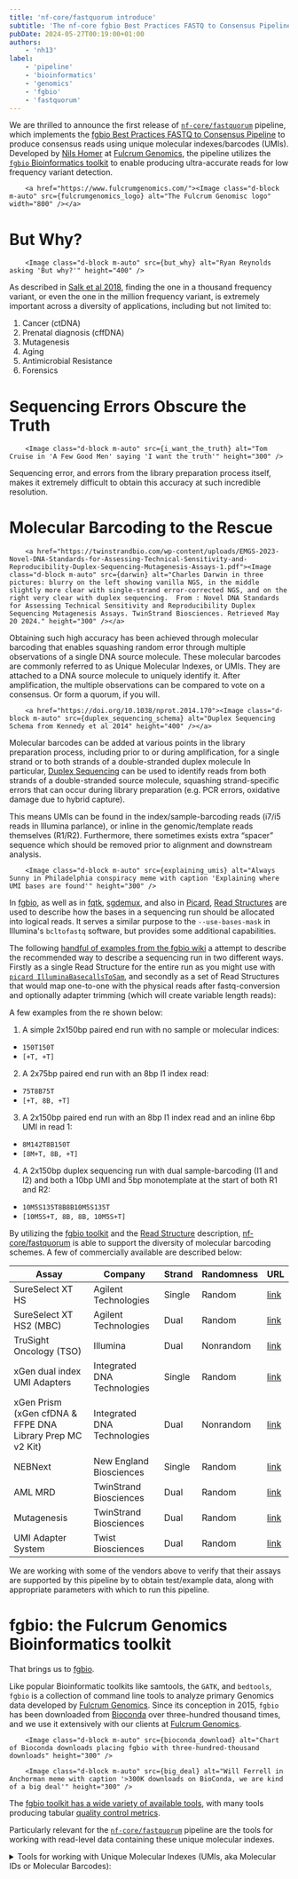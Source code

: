 ```yaml
---
title: 'nf-core/fastquorum introduce'
subtitle: 'The nf-core fgbio Best Practices FASTQ to Consensus Pipeline'
pubDate: 2024-05-27T00:19:00+01:00
authors:
    - 'nh13'
label:
    - 'pipeline'
    - 'bioinformatics'
    - 'genomics'
    - 'fgbio'
    - 'fastquorum'
---
```





We are thrilled to announce the first release of [`nf-core/fastquorum`][nf-core-fastquorum-link] pipeline, which implements the [fgbio Best Practices FASTQ to Consensus Pipeline][fgbio-best-practices-link] to produce consensus reads using unique molecular indexes/barcodes (UMIs).
Developed by [Nils Homer][nilshomer-linkedin-link] at [Fulcrum Genomics][fulcrum-genomics-link], the pipeline utilizes the [`fgbio` Bioinformatics toolkit][fgbio-link] to enable producing ultra-accurate reads for low frequency variant detection.

        <a href="https://www.fulcrumgenomics.com/"><Image class="d-block m-auto" src={fulcrumgenomics_logo} alt="The Fulcrum Genomisc logo" width="800" /></a>

# But Why?

        <Image class="d-block m-auto" src={but_why} alt="Ryan Reynolds asking 'But why?'" height="400" />

As described in [Salk et al 2018][salk-2018-link], finding the one in a thousand frequency variant, or even the one in the million frequency variant, is extremely important across a diversity of applications, including but not limited to:

1. Cancer (ctDNA)
2. Prenatal diagnosis (cffDNA)
3. Mutagenesis
4. Aging
5. Antimicrobial Resistance
6. Forensics

# Sequencing Errors Obscure the Truth

        <Image class="d-block m-auto" src={i_want_the_truth} alt="Tom Cruise in 'A Few Good Men' saying 'I want the truth'" height="300" />

Sequencing error, and errors from the library preparation process itself, makes it extremely difficult to obtain this accuracy at such incredible resolution.

# Molecular Barcoding to the Rescue

        <a href="https://twinstrandbio.com/wp-content/uploads/EMGS-2023-Novel-DNA-Standards-for-Assessing-Technical-Sensitivity-and-Reproducibility-Duplex-Sequencing-Mutagenesis-Assays-1.pdf"><Image class="d-block m-auto" src={darwin} alt="Charles Darwin in three pictures: blurry on the left showing vanilla NGS, in the middle slightly more clear with single-strand error-corrected NGS, and on the right very clear with duplex sequencing.  From : Novel DNA Standards for Assessing Technical Sensitivity and Reproducibility Duplex Sequencing Mutagenesis Assays. TwinStrand Biosciences. Retrieved May 20 2024." height="300" /></a>

Obtaining such high accuracy has been achieved through molecular barcoding that enables squashing random error through multiple observations of a single DNA source molecule.
These molecular barcodes are commonly referred to as Unique Molecular Indexes, or UMIs.
They are attached to a DNA source molecule to uniquely identify it. After amplification, the multiple observations can be compared to vote on a consensus.
Or form a quorum, if you will.

        <a href="https://doi.org/10.1038/nprot.2014.170"><Image class="d-block m-auto" src={duplex_sequencing_schema} alt="Duplex Sequencing Schema from Kennedy et al 2014" height="400" /></a>

Molecular barcodes can be added at various points in the library preparation process, including prior to or during amplification, for a single strand or to both strands of a double-stranded duplex molecule
In particular, [Duplex Sequencing][duplex-sequencing-link] can be used to identify reads from both strands of a double-stranded source molecule, squashing strand-specific errors that can occur during library preparation (e.g. PCR errors, oxidative damage due to hybrid capture).

This means UMIs can be found in the index/sample-barcoding reads (i7/i5 reads in Illumina parlance), or inline in the genomic/template reads themselves (R1/R2). Furthermore, there sometimes exists extra “spacer” sequence which should be removed prior to alignment and downstream analysis.

        <Image class="d-block m-auto" src={explaining_umis} alt="Always Sunny in Philadelphia conspiracy meme with caption 'Explaining where UMI bases are found'" height="300" />

In [fgbio][fgbio-link], as well as in [fqtk][fqtk-link], [sgdemux][sgdemux-link], and also in [Picard][picard-link], [Read Structures][read-structure-link] are used to describe how the bases in a sequencing run should be allocated into logical reads.
It serves a similar purpose to the `--use-bases-mask` in Illumina's `bcltofastq` software, but provides some additional capabilities.

The following [handful of examples from the fgbio wiki][read-structure-examples-link] a attempt to describe the recommended way to describe a sequencing run in two different ways.
Firstly as a single Read Structure for the entire run as you might use with [`picard IlluminaBasecallsToSam`][picard-illuminabasecallstosam-link], and secondly as a set of Read Structures that would map one-to-one with the physical reads after fastq-conversion and optionally adapter trimming (which will create variable length reads):

A few examples from the re shown below:

1. A simple 2x150bp paired end run with no sample or molecular indices:

-   `150T150T`
-   `[+T, +T]`

2. A 2x75bp paired end run with an 8bp I1 index read:

-   `75T8B75T`
-   `[+T, 8B, +T]`

3. A 2x150bp paired end run with an 8bp I1 index read and an inline 6bp UMI in read 1:

-   `8M142T8B150T`
-   `[8M+T, 8B, +T]`

4. A 2x150bp duplex sequencing run with dual sample-barcoding (I1 and I2) and both a 10bp UMI and 5bp monotemplate at the start of both R1 and R2:

-   `10M5S135T8B8B10M5S135T`
-   `[10M5S+T, 8B, 8B, 10M5S+T]`

By utilizing the [fgbio toolkit][fgbio-homepage-link] and the [Read Structure][read-structure-link] description, [nf-core/fastquorum][nf-core-fastquorum-link] is able to support the diversity of molecular barcoding schemes.
A few of commercially available are described below:

| Assay                                                     | Company                     | Strand | Randomness | URL                                                                                                                                                                                 |
| --------------------------------------------------------- | --------------------------- | ------ | ---------- | ----------------------------------------------------------------------------------------------------------------------------------------------------------------------------------- |
| SureSelect XT HS                                          | Agilent Technologies        | Single | Random     | [link](https://www.agilent.com/en/product/next-generation-sequencing/ngs-library-prep-target-enrichment-reagents/dna-seq-reagents/sureselectxt-hs-reagent-kits-4252208)             |
| SureSelect XT HS2 (MBC)                                   | Agilent Technologies        | Dual   | Random     | [link](https://www.agilent.com/en/product/next-generation-sequencing/ngs-library-prep-target-enrichment-reagents/dna-seq-reagents/sureselect-xt-hs2-dna-reagent-kit-4252207)        |
| TruSight Oncology (TSO)                                   | Illumina                    | Dual   | Nonrandom  | [link](https://www.illumina.com/products/by-type/clinical-research-products/trusight-oncology-umi.html)                                                                             |
| xGen dual index UMI Adapters                              | Integrated DNA Technologies | Single | Random     | [link](https://www.idtdna.com/pages/products/next-generation-sequencing/workflow/xgen-ngs-library-preparation/ngs-adapters-indexing-primers/adapters-indexing-primers-for-illumina) |
| xGen Prism (xGen cfDNA & FFPE DNA Library Prep MC v2 Kit) | Integrated DNA Technologies | Dual   | Nonrandom  | [link](https://www.idtdna.com/pages/products/next-generation-sequencing/workflow/xgen-ngs-library-preparation/dna-library-preparation/cfdna-ffpe-prep-kit)                          |
| NEBNext                                                   | New England Biosciences     | Single | Random     | [link](https://www.neb.com/en-us/products/e7874nebnext-multiplex-oligos-for-illumina-unique-dual-index-umi-adaptors-dna-set-2)                                                      |
| AML MRD                                                   | TwinStrand Biosciences      | Dual   | Random     | [link](https://twinstrandbio.com/aml-assay/)                                                                                                                                        |
| Mutagenesis                                               | TwinStrand Biosciences      | Dual   | Random     | [link](https://twinstrandbio.com/mutagenesis-assay/)                                                                                                                                |
| UMI Adapter System                                        | Twist Biosciences           | Dual   | Random     | [link](https://www.twistbioscience.com/products/ngs/library-preparation/twist-umi-adapter-system)                                                                                   |

We are working with some of the vendors above to verify that their assays are supported by this pipeline by to obtain test/example data, along with appropriate parameters with which to run this pipeline.

# fgbio: the Fulcrum Genomics Bioinformatics toolkit

That brings us to [fgbio][fgbio-github-link].

Like popular Bioinformatic toolkits like samtools, the `GATK`, and `bedtools`, `fgbio` is a collection of command line tools to analyze primary Genomics data developed by [Fulcrum Genomics][fulcrum-genomics-link].
Since its conception in 2015, `fgbio` has been downloaded from [Bioconda][fgbio-bioconda-link] over three-hundred thousand times, and we use it extensively with our clients at [Fulcrum Genomics][fulcrum-genomics-link].

        <Image class="d-block m-auto" src={bioconda_download} alt="Chart of Bioconda downloads placing fgbio with three-hundred-thousand downloads" height="300" />

        <Image class="d-block m-auto" src={big_deal} alt="Will Ferrell in Anchorman meme with caption '>300K downloads on BioConda, we are kind of a big deal'" height="300" />

The [fgbio toolkit has a wide variety of available tools][fgbio-list-of-tools-link], with many tools producing tabular [quality control metrics][fgbio-list-of-metrics-link].

Particularly relevant for the [`nf-core/fastquorum`][nf-core-fastquorum-link] pipeline are the tools for working with read-level data containing these unique molecular indexes.

<details>
    <summary>Tools for working with Unique Molecular Indexes (UMIs, aka Molecular IDs or Molecular Barcodes):</summary>
-   Annotating/Extract Umis from read-level data: [`FastqToBam`][fgbio-fastqtobam-link], [`AnnotateBamWithUmis`][fgbio-annotatebamwithumis-link], [`ExtractUmisFromBam`][fgbio-extractumisfrombam-link], and [`CopyUmiFromReadName`][fgbio-copyumifromreadname-link].
-   Manipulate read-level data containing Umis: [`CorrectUmis`][fgbio-correctumis-link], [`GroupReadsByUmi`][fgbio-groupreadsbyumi-link], [`CallMolecularConsensusReads`][fgbio-callmolecularconsensusreads-link], [`CallDuplexConsensusReads`][fgbio-callduplexconsensusreads-link], and [`FilterConsensusReads`][fgbio-filterconsensusreads-link].
-   Collect metrics and review consensus reads: [`CollectDuplexSeqMetrics`][fgbio-collectduplexseqmetrics-link] and [`ReviewConsensusVariants`][fgbio-reviewconsensusvariants-link].

    </details>
<details>
    <summary>Tools to manipulate read-level data:</summary>

-   Fastq Manipulation: [`FastqToBam`][fgbio-fastqtobam-link], [`ZipperBams`][fgbio-zipperbams-link], and [`DemuxFastqs`][fgbio-demuxfastqs-link] (see [`fqtk`][fqtk-link], our rust re-implementation for sample demultiplexing).
-   Filter, clip, randomize, sort, and update metadata for read-level data: [`FilterBam`][fgbio-filterbam-link], [`ClipBam`][fgbio-clipbam-link], [`RandomizeBam`][fgbio-randomizebam-link], [`SortBam`][fgbio-sortbam-link], [`SetMateInformation`][fgbio-setmateinformation-link] and [`UpdateReadGroups`][fgbio-updatereadgroups-link].

    </details>
<details>
    <summary>Tools for quality control assessment:</summary>

-   Detailed substitution error rate evaluation: [`ErrorRateByReadPosition`][fgbio-errorratebyreadposition-link].
-   Sample pooling QC: [`EstimatePoolingFractions`]: [fgbio-estimatepoolingfractions-link].
-   Splice-aware insert size QC for RNA-seq libraries: [`EstimateRnaSeqInsertSize`][fgbio-estimaternaseqinsertsize-link].

    </details>
<details>
    <summary>Tools for adding or manipulating alternate contig names:</summary>

-   Extract from a NCBI Assembly Report: [`CollectAlternateContigNames`][fgbio-collectalternatecontignames-link].
-   Update contig names in common file formats: [`UpdateFastaContigNames`][fgbio-updatefastacontignames-link], [`UpdateVcfContigNames`][fgbio-updatevcfcontignames-link], [`UpdateGffContigNames`][fgbio-updategffcontignames-link], [`UpdateIntervalListContigNames`][fgbio-updateintervallistcontignames-link], [`UpdateDelimitedFileContigNames`][fgbio-updatedelimitedfilecontignames-link].

    </details>
<details>
    <summary>Miscellaneous tools:</summary>

-   Pick molecular indices (ex. sample barcodes, or molecular indexes): [`PickIlluminaIndices`][fgbio-pickilluminaindices-link] and [`PickLongIndices`][fgbio-picklongindices-link].
-   Find technical/synthetic, or switch-back sequences in read-level data: [`FindTechnicalReads`][fgbio-findtechnicalreads-link] and [`FindSwitchbackReads`][fgbio-findswitchbackreads-link].
-   Make synthetic mixture VCFs: [`MakeMixtureVcf`][fgbio-makemixturevcf-link] and [`MakeTwoSampleMixtureVcf`][fgbio-maketwosamplemixturevcf-link].
    </details>

# Pipeline Overview

To support the various molecular barcoding schemes, [`nf-core/fastquorum`][nf-core-fastquorum-link] is organized into two main phases, according to the fgbio best practices: grouping and consensus calling. The pipeline steps for each phase can be best explained with a metro map 🚇:

        <Image class="d-block m-auto" src={fastquorum_diagram} alt="Subway diagram of the fastquorum pipeline" width="800" />

Thank you to [James Fellows Yates][james-fellows-yates-link] for these diagrams!

# Phase 1: Pre-processing and Grouping

The first phase takes FASTQs as input, and performs the following steps:

1. Performs basic Quality Control (with [`FASTQC`][fastqc-link]).
2. Extracts the UMI bases based on the molecular barcoding scheme (with [`fgbio FastqToBam`][fgbio-fastqtobam-link]).
3. Aligns the raw reads to the genome (with [`bwa`][bwa-link], [`samtools`][samtools-link], and [`fgbio ZipperBams`][fgbio-zipperbams-link]).
4. Then groups them by genomic coordinate and UMI (with [`fgbio GroupReadsByUmi`][fgbio-groupreadsbyumi-link]).

This produces the grouped BAM file, where raw reads originating from the same original source molecule are grouped together and tagged.

# Phase 2: Consensus Calling

The second phase takes the grouped BAM from phase one, and performs the following steps:

1. For each group of raw reads, calls a consensus sequence, thereby eliminating random errors, significantly improving the accuracy of resulting data.
    - [`fgbio CallMolecularConsensusReads`][fgbio-callmolecularconsensusreads-link] is used for single-strand UMI schemes, while [`fgbio CallDuplexConsensusReads`][fgbio-callduplexconsensusreads-link] is used for duplex sequencing.
2. The consensus reads are aligned back to the genome (with [`bwa`][bwa-link], [`samtools`][samtools-link], and [`fgbio ZipperBams`][fgbio-zipperbams-link]).
3. The consensus reads are filtered based on various properties, such as minimum per-molecule or per-base coverage (with [`fgbio FilterConsensusReads`][fgbio-filterconsensusreads-link]).

The filtered consensus BAM is ready for downstream analysis, such as variant calling.

Importantly, this _R&D version_ of the second phase allows users to test various tool-level parameters, to optimize them for their data.

The second phase also has a _High-Throughput_ version, for when performance and throughput take precedence over flexibility.
This version consensus calls and filters in one step, thereby reducing the number of consensus reads that need to be aligned as well as reducing the number of files that are written to disk.

# Release Early, Release Often

... and listen to your nf-core customers.

With the help of some very responsive nf-core maintainers and members, [`nf-core/fastquorum`][nf-core-fastquorum-link] had its [first official release][nf-core-fastquorum-first-release-link] at the [Nextflow Summit in Boston (2024)][nextflow-summit-boston-2024-link].

It supports single-strand and duplex sequencing data, both the R&D and high-throughput fgbio best practices, combining FASTQs across runs and lanes, as well as flexible support for molecular barcoding or UMI schemes.

For more documentation, head over to the [`nf-core/fastquorum`][nf-core-fastquorum-link] page, visit the [`fgbio` toolkit homepage][fgbio-homepage-link] and [`fgbio` wiki][fgbio-wiki-link], and join us on our [Slack Channel][nf-core-fastquorum-slack-link].

# It Takes a Nextflow Village

A number of organizations have sponsored and contributed to the development of the [`fgbio` toolkit][fgbio-github-link] including [Fulcrum Genomics][fulcrum-genomics-link], [TwinStrand Biosciences][twinstrand-biosciences-link], and [Integrated DNA Technologies][idt-link].
Both [Fulcrum Genomics][fulcrum-genomics-link] and its [current and past team members][fulcrum-genomics-about-link], along with the nf-core community of maintainers, core team, and contributors have enabled [`nf-core/fastquorum`][nf-core-fastquorum-link]'s first release.

| Fulcrum Genomics | TwinStrand Biosciences | `nf-core` Community |
| ---------------- | ---------------------- | ------------------- |
| Nils Homer       | Michael Hipp           | Simon Pearce        |
| Tim Fennell      | John McGuigan          | Adam Talbot         |
| Clint Valentine  | Thomas Smith           | Chad Young          |
| Yossi Farjoun    | Robert N. Azad         | Peter Hickey        |
| Jay Carey        |                        | Brad Langhorst      |
| Kari Stromhaug   |                        | Jordi Camps         |
| Nathan Roach     |                        | Brent Pedersen      |

        <a href="https://www.fulcrumgenomics.com/"><Image class="d-block m-auto" src={fulcrumgenomics_logo} alt="The Fulcrum Genomisc logo" width="800" /></a>

If you want to hear this all over again, please check out the recent talk announcing the first release of this pipeline at the Nextflow Summit in Boston (2024):

    <YouTube id="https://www.youtube.com/watch?v=qW4kgr3x9Mo" poster='https://img.youtube.com/vi/qW4kgr3x9Mo/maxresdefault.jpg'/>

[nf-core-fastquorum-link]: https://nf-co.re/fastquorum
[fgbio-best-practices-link]: https://github.com/fulcrumgenomics/fgbio/blob/main/docs/best-practice-consensus-pipeline.md
[fulcrum-genomics-link]: https://www.fulcrumgenomics.com/
[fgbio-link]: https://github.com/fulcrumgenomics/fgbio
[salk-2018-link]: https://doi.org/10.1038/nrg.2017.117
[twinstrand-poster-link]: https://twinstrandbio.com/wp-content/uploads/EMGS-2023-Novel-DNA-Standards-for-Assessing-Technical-Sensitivity-and-Reproducibility-Duplex-Sequencing-Mutagenesis-Assays-1.pdf
[duplex-sequencing-link]: https://en.wikipedia.org/wiki/Duplex_sequencing
[kennedy-2014-link]: https://doi.org/10.1038/nprot.2014.170
[read-structure-link]: https://github.com/fulcrumgenomics/fgbio/wiki/Read-Structures
[read-structure-examples-link]: https://github.com/fulcrumgenomics/fgbio/wiki/Read-Structures#examples
[fgbio-homepage-link]: https://fulcrumgenomics.github.io/fgbio/
[fgbio-github-link]: https://github.com/fulcrumgenomics/fgbio
[fgbio-bioconda-link]: https://bioconda.github.io/recipes/fgbio/README.html
[fgbio-list-of-tools-link]: https://fulcrumgenomics.github.io/fgbio/tools/latest/
[fgbio-list-of-metrics-link]: https://fulcrumgenomics.github.io/fgbio/metrics/latest/
[fqtk-link]: https://github.com/fulcrumgenomics/fqtk
[james-fellows-yates-link]: https://www.jafy.eu/
[fastqc-link]: https://www.bioinformatics.babraham.ac.uk/projects/fastqc/
[fgbio-fastqtobam-link]: http://fulcrumgenomics.github.io/fgbio/tools/latest/FastqToBam.html
[bwa-link]: https://github.com/lh3/bwa
[samtools-link]: https://www.htslib.org/
[fgbio-zipperbams-link]: http://fulcrumgenomics.github.io/fgbio/tools/latest/ZipperBams.html
[fgbio-groupreadsbyumi-link]: http://fulcrumgenomics.github.io/fgbio/tools/latest/GroupReadsByUmi.html
[fgbio-callmolecularconsensusreads-link]: http://fulcrumgenomics.github.io/fgbio/tools/latest/CallMolecularConsensusReads.html
[fgbio-callduplexconsensusreads-link]: http://fulcrumgenomics.github.io/fgbio/tools/latest/CallDuplexConsensusReads.html
[fgbio-filterconsensusreads-link]: http://fulcrumgenomics.github.io/fgbio/tools/latest/FilterConsensusReads.html
[nf-core-fastquorum-first-release-link]: https://github.com/nf-core/fastquorum/releases/tag/1.0.0
[nextflow-summit-boston-2024-link]: https://summit.nextflow.io/2024/boston/
[fgbio-homepage-link]: http://fulcrumgenomics.github.io/fgbio/
[fgbio-wiki-link]: https://github.com/fulcrumgenomics/fgbio/wiki
[nf-core-fastquorum-slack-link]: https://nfcore.slack.com/archives/C0453Q2SFCM
[twinstrand-biosciences-link]: https://twinstrandbio.com/
[idt-link]: https://www.idtdna.com/
[fulcrum-genomics-about-link]: https://fulcrumgenomics.com/about
[fgbio-fastqtobam-link]: https://fulcrumgenomics.github.io/fgbio/tools/latest/FastqToBam.html
[fgbio-annotatebamwithumis-link]: https://fulcrumgenomics.github.io/fgbio/tools/latest/AnnotateBamWithUmis.html
[fgbio-extractumisfrombam-link]: https://fulcrumgenomics.github.io/fgbio/tools/latest/ExtractUmisFromBam.html
[fgbio-copyumifromreadname-link]: https://fulcrumgenomics.github.io/fgbio/tools/latest/CopyUmiFromReadName.html
[fgbio-correctumis-link]: https://fulcrumgenomics.github.io/fgbio/tools/latest/CorrectUmis.html
[fgbio-groupreadsbyumi-link]: https://fulcrumgenomics.github.io/fgbio/tools/latest/GroupReadsByUmi.html
[fgbio-callmolecularconsensusreads-link]: https://fulcrumgenomics.github.io/fgbio/tools/latest/CallMolecularConsensusReads.html
[fgbio-callduplexconsensusreads-link]: https://fulcrumgenomics.github.io/fgbio/tools/latest/CallDuplexConsensusReads.html
[fgbio-filterconsensusreads-link]: https://fulcrumgenomics.github.io/fgbio/tools/latest/FilterConsensusReads.html
[fgbio-collectduplexseqmetrics-link]: https://fulcrumgenomics.github.io/fgbio/tools/latest/CollectDuplexSeqMetrics.html
[fgbio-reviewconsensusvariants-link]: https://fulcrumgenomics.github.io/fgbio/tools/latest/ReviewConsensusVariants.html
[fgbio-fastqtobam-link]: https://fulcrumgenomics.github.io/fgbio/tools/latest/FastqToBam.html
[fgbio-zipperbams-link]: https://fulcrumgenomics.github.io/fgbio/tools/latest/ZipperBams.html
[fgbio-demuxfastqs-link]: https://fulcrumgenomics.github.io/fgbio/tools/latest/DemuxFastqs.html
[fgbio-filterbam-link]: https://fulcrumgenomics.github.io/fgbio/tools/latest/FilterBam.html
[fgbio-clipbam-link]: https://fulcrumgenomics.github.io/fgbio/tools/latest/ClipBam.html
[fgbio-randomizebam-link]: https://fulcrumgenomics.github.io/fgbio/tools/latest/RandomizeBam.html
[fgbio-setmateinformation-link]: https://fulcrumgenomics.github.io/fgbio/tools/latest/SetMateInformation.html
[fgbio-updatereadgroups-link]: https://fulcrumgenomics.github.io/fgbio/tools/latest/UpdateReadGroups.html
[fgbio-collectalternatecontignames-link]: https://fulcrumgenomics.github.io/fgbio/tools/latest/CollectAlternateContigNames.html
[fgbio-updatefastacontignames-link]: https://fulcrumgenomics.github.io/fgbio/tools/latest/UpdateFastaContigNames.html
[fgbio-updatevcfcontignames-link]: https://fulcrumgenomics.github.io/fgbio/tools/latest/UpdateVcfContigNames.html
[fgbio-updategffcontignames-link]: https://fulcrumgenomics.github.io/fgbio/tools/latest/UpdateGffContigNames.html
[fgbio-updateintervallistcontignames-link]: https://fulcrumgenomics.github.io/fgbio/tools/latest/UpdateIntervalListContigNames.html
[fgbio-updatedelimitedfilecontignames-link]: https://fulcrumgenomics.github.io/fgbio/tools/latest/UpdateDelimitedFileContigNames.html
[fgbio-errorratebyreadposition-link]: https://fulcrumgenomics.github.io/fgbio/tools/latest/ErrorRateByReadPosition.html
[fgbio-estimatepoolingfractions-link]: https://fulcrumgenomics.github.io/fgbio/tools/latest/EstimatePoolingFractions.html
[fgbio-estimaternaseqinsertsize-link]: https://fulcrumgenomics.github.io/fgbio/tools/latest/EstimateRnaSeqInsertSize.html
[fgbio-pickilluminaindices-link]: https://fulcrumgenomics.github.io/fgbio/tools/latest/PickIlluminaIndices.html
[fgbio-picklongindices-link]: https://fulcrumgenomics.github.io/fgbio/tools/latest/PickLongIndices.html
[fgbio-findtechnicalreads-link]: https://fulcrumgenomics.github.io/fgbio/tools/latest/FastqToBam.html
[fgbio-sortbam-link]: https://fulcrumgenomics.github.io/fgbio/tools/latest/SortBam.html
[fgbio-makemixturevcf-link]: https://fulcrumgenomics.github.io/fgbio/tools/latest/MakeMixtureVcf.html
[fgbio-maketwosamplemixturevcf-link]: https://fulcrumgenomics.github.io/fgbio/tools/latest/MakeTwoSampleMixtureVcf.html
[fgbio-findswitchbackreads-link]: https://fulcrumgenomics.github.io/fgbio/tools/latest/FindSwitchbackReads.html
[picard-link]: https://broadinstitute.github.io/picard/
[picard-illuminabasecallstosam-link]: https://broadinstitute.github.io/picard/command-line-overview.html#IlluminaBasecallsToSam
[sgdemux-link]: https://github.com/Singular-Genomics/singular-demux
[nilshomer-linkedin-link]: https://www.linkedin.com/in/nilshomer/
